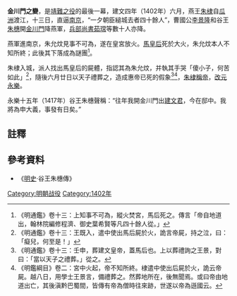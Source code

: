 '''金川門之變'''，是[[靖難之役|靖難之役]]的最後一幕，建文四年（1402年）六月，燕王[[朱棣|朱棣]]自[[瓜洲|瓜洲]]渡江，十三日，直逼[[南京|南京]]，“一夕朝臣縋城去者四十餘人”，曹國公[[李景隆|李景隆]]和谷王[[朱橞|朱橞]]開[[金川門|金川門]]降燕軍，[[兵部|兵部]][[尚书_(官职)|尚書]][[茹瑺|茹瑺]]等數十人亦降。

燕軍進南京，朱允炆見事不可為，遂在皇宮放火。[[馬皇后_(明惠帝)|馬皇后]]死於大火，朱允炆本人不知所終；此後其下落成為謎團<ref>《明通鑑》卷十三：上知事不可為，縱火焚宮，馬后死之。傳言「帝自地道出，翰林院編修程濟、御史葉希賢等凡四十餘人從。」</ref>。

朱棣入城，派人找出馬皇后的屍體，指認其為朱允炆，并執其手哭「傻小子，何苦如此」<ref>《明通鑑》卷十三：王既入，遣中使出馬后屍於火，詭言帝屍，持之泣，曰：「癡兒，何至是！」</ref>，隨後六月廿日以天子禮葬之，造成惠帝已死的假象<ref>《明通鑑》卷十三：壬申，葬建文皇帝，蓋馬后也。上以葬禮詢之王景，對曰：「當以天子之禮葬。」從之。</ref><ref>《明鑑綱目》卷二：宮中火起，帝不知所終。棣遣中使出后屍於火，詭云帝屍。越八日，用學士王景言，備禮葬之。然葬地所在，後無聞焉。或曰帝由地道出亡，其後滇黔巴蜀間，皆傳有帝為僧時往來跡，世遂以帝為遜國云。</ref>，[[朱棣|朱棣]][[稱帝|稱帝]]，[[改元|改元]][[永樂|永樂]]。

永樂十五年（1417年）谷王朱橞聲稱：“往年我開金川門出[[建文帝|建文君]]，今在邸中。我將為申大義，事發有日矣。”

==註釋==
{{Reflist}}

==參考資料==
* 《[[明史|明史]]·谷王朱橞傳》

{{中國歷史小作品}}

[[Category:明朝战役|Category:明朝战役]]
[[Category:1402年|Category:1402年]]